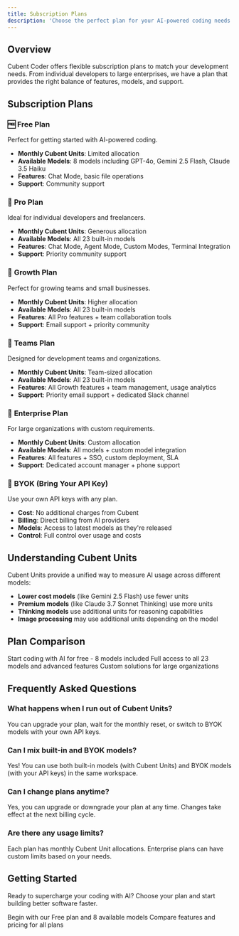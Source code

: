 ```yaml
---
title: Subscription Plans
description: 'Choose the perfect plan for your AI-powered coding needs'
---
```


## Overview

Cubent Coder offers flexible subscription plans to match your development needs. From individual developers to large enterprises, we have a plan that provides the right balance of features, models, and support.

## Subscription Plans

### 🆓 **Free Plan**
Perfect for getting started with AI-powered coding.

- **Monthly Cubent Units**: Limited allocation
- **Available Models**: 8 models including GPT-4o, Gemini 2.5 Flash, Claude 3.5 Haiku
- **Features**: Chat Mode, basic file operations
- **Support**: Community support

### 💎 **Pro Plan**
Ideal for individual developers and freelancers.

- **Monthly Cubent Units**: Generous allocation
- **Available Models**: All 23 built-in models
- **Features**: Chat Mode, Agent Mode, Custom Modes, Terminal Integration
- **Support**: Priority community support

### 🚀 **Growth Plan**
Perfect for growing teams and small businesses.

- **Monthly Cubent Units**: Higher allocation
- **Available Models**: All 23 built-in models
- **Features**: All Pro features + team collaboration tools
- **Support**: Email support + priority community

### 👥 **Teams Plan**
Designed for development teams and organizations.

- **Monthly Cubent Units**: Team-sized allocation
- **Available Models**: All 23 built-in models
- **Features**: All Growth features + team management, usage analytics
- **Support**: Priority email support + dedicated Slack channel

### 🏢 **Enterprise Plan**
For large organizations with custom requirements.

- **Monthly Cubent Units**: Custom allocation
- **Available Models**: All models + custom model integration
- **Features**: All features + SSO, custom deployment, SLA
- **Support**: Dedicated account manager + phone support

### 🔑 **BYOK (Bring Your API Key)**
Use your own API keys with any plan.

- **Cost**: No additional charges from Cubent
- **Billing**: Direct billing from AI providers
- **Models**: Access to latest models as they're released
- **Control**: Full control over usage and costs

## Understanding Cubent Units

Cubent Units provide a unified way to measure AI usage across different models:

- **Lower cost models** (like Gemini 2.5 Flash) use fewer units
- **Premium models** (like Claude 3.7 Sonnet Thinking) use more units
- **Thinking models** use additional units for reasoning capabilities
- **Image processing** may use additional units depending on the model

## Plan Comparison

<CardGroup cols={3}>
  <Card
    title="Free Plan"
    icon="gift"
    href="https://cubent.dev/signup"
  >
    Start coding with AI for free - 8 models included
  </Card>
  <Card
    title="Pro Plan"
    icon="star"
    href="https://cubent.dev/pricing"
  >
    Full access to all 23 models and advanced features
  </Card>
  <Card
    title="Enterprise"
    icon="building"
    href="https://cubent.dev/contact"
  >
    Custom solutions for large organizations
  </Card>
</CardGroup>

## Frequently Asked Questions

### What happens when I run out of Cubent Units?
You can upgrade your plan, wait for the monthly reset, or switch to BYOK models with your own API keys.

### Can I mix built-in and BYOK models?
Yes! You can use both built-in models (with Cubent Units) and BYOK models (with your API keys) in the same workspace.

### Can I change plans anytime?
Yes, you can upgrade or downgrade your plan at any time. Changes take effect at the next billing cycle.

### Are there any usage limits?
Each plan has monthly Cubent Unit allocations. Enterprise plans can have custom limits based on your needs.

## Getting Started

Ready to supercharge your coding with AI? Choose your plan and start building better software faster.

<CardGroup cols={2}>
  <Card
    title="Start Free"
    icon="rocket"
    href="https://cubent.dev/signup"
  >
    Begin with our Free plan and 8 available models
  </Card>
  <Card
    title="View All Plans"
    icon="chart-bar"
    href="https://cubent.dev/pricing"
  >
    Compare features and pricing for all plans
  </Card>
</CardGroup>
